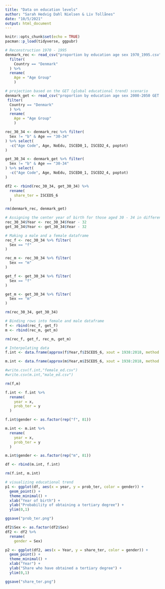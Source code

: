 ---
title: "Data on education levels"
author: "Sarah Hedvig Dahl Nielsen & Liv Tollånes"
date: "10/5/2021"
output: html_document
---

```{r setup, include=FALSE}
knitr::opts_chunk$set(echo = TRUE)
pacman::p_load(tidyverse, ggpubr)
```


```{r loading data}
# Reconstruction 1970 - 1995
denmark_rec <- read_csv("proportion by education age sex 1970_1995.csv") %>% 
  filter(
    Country == "Denmark"
  ) %>% 
  rename(
    Age = "Age Group"
    )

# projection based on the GET (global educational trend) scenario
denmark_get <- read_csv("proportion by education age sex 2000-2050 GET.csv") %>%
 filter(
  Country == "Denmark"
  ) %>% 
  rename(
    Age = "Age Group"
    )
```


```{r}
rec_30_34 <- denmark_rec %>% filter(
  Sex != "b" & Age == "30-34"
) %>% select(
  -c("Age Code", Age, NoEdu, ISCED0_1, ISCED2_4, poptot)
)

get_30_34 <- denmark_get %>% filter(
  Sex != "b" & Age == "30-34"
) %>% select(
  -c("Age Code", Age, NoEdu, ISCED0_1, ISCED2_4, poptot)
)

df2 <- rbind(rec_30_34, get_30_34) %>% 
  rename(
    share_ter = ISCED5_6
  )

rm(denmark_rec, denmark_get)

# Assigning the center year of birth for those aged 30 - 34 in different years
rec_30_34$Year <- rec_30_34$Year - 32
get_30_34$Year <- get_30_34$Year - 32

# Making a male and a female dataframe
rec_f <- rec_30_34 %>% filter(
  Sex == "f"
)

rec_m <- rec_30_34 %>% filter(
  Sex == "m"
)

get_f <- get_30_34 %>% filter(
  Sex == "f"
)

get_m <- get_30_34 %>% filter(
  Sex == "m"
)

rm(rec_30_34, get_30_34)

# Binding rows into female and male dataframe
f <- rbind(rec_f, get_f)
m <- rbind(rec_m, get_m)

rm(rec_f, get_f, rec_m, get_m)
```

```{r}
# Interpolating data
f.int <- data.frame(approx(f$Year,f$ISCED5_6, xout = 1938:2018, method = "linear"))

m.int <- data.frame(approx(m$Year,m$ISCED5_6, xout = 1938:2018, method = "linear"))

#write.csv(f.int,"female_ed.csv")
#write.csv(m.int,"male_ed.csv")

rm(f,m)
```

```{r}
f.int <- f.int %>% 
  rename(
    year = x,
    prob_ter = y
  )

f.int$gender <- as.factor(rep("f", 81))

m.int <- m.int %>% 
  rename(
    year = x,
    prob_ter = y
  )

m.int$gender <- as.factor(rep("m", 81))

df <- rbind(m.int, f.int)

rm(f.int, m.int)
```

```{r}
# visualizing educational trend
p1 <- ggplot(df, aes(x = year, y = prob_ter, color = gender)) +
  geom_point() + 
  theme_minimal() +
  xlab("Year of birth") + 
  ylab("Probability of obtaining a tertiary degree") +
  ylim(0,1)

ggsave("prob_ter.png")

df2$Sex <- as.factor(df2$Sex)
df2 <- df2 %>% 
  rename(
    gender = Sex)

p2 <- ggplot(df2, aes(x = Year, y = share_ter, color = gender)) +
  geom_point() + 
  theme_minimal() +
  xlab("Year") + 
  ylab("Share who have obtained a tertiary degree") +
  ylim(0,1)

ggsave("share_ter.png")
```

